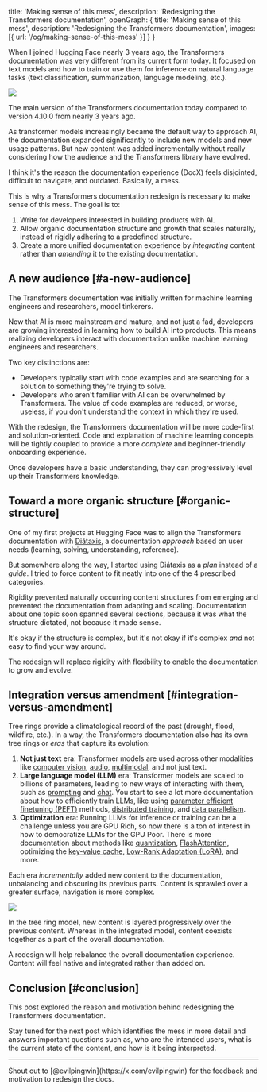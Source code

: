   title: 'Making sense of this mess',
  description: 'Redesigning the Transformers documentation',
  openGraph: {
    title: 'Making sense of this mess',
    description: 'Redesigning the Transformers documentation',
    images: [{ url: '/og/making-sense-of-this-mess' }]
  }
}

When I joined Hugging Face nearly 3 years ago, the Transformers documentation was very different from its current form today. It focused on text models and how to train or use them for inference on natural language tasks (text classification, summarization, language modeling, etc.).

<div class="flex justify-center">
  <img class="rounded-sm" src="https://huggingface.co/datasets/stevhliu/personal-blog/resolve/main/transformers-docs.png"/>
</div>
<p class="text-xs">The main version of the Transformers documentation today compared to version 4.10.0 from nearly 3 years ago.</p>

As transformer models increasingly became the default way to approach AI, the documentation expanded significantly to include new models and new usage patterns. But new content was added incrementally without really considering how the audience and the Transformers library have evolved.

I think it's the reason the documentation experience (DocX) feels disjointed, difficult to navigate, and outdated. Basically, a mess.

This is why a Transformers documentation redesign is necessary to make sense of this mess. The goal is to:

1. Write for developers interested in building products with AI.
2. Allow organic documentation structure and growth that scales naturally, instead of rigidly adhering to a predefined structure.
3. Create a more unified documentation experience by *integrating* content rather than *amending* it to the existing documentation. 

## A new audience [#a-new-audience]

<Tweet
  id="1631493327844528134"
/>

The Transformers documentation was initially written for machine learning engineers and researchers, model tinkerers.

Now that AI is more mainstream and mature, and not just a fad, developers are growing interested in learning how to build AI into products. This means realizing developers interact with documentation unlike machine learning engineers and researchers.

Two key distinctions are:

* Developers typically start with code examples and are searching for a solution to something they're trying to solve.
* Developers who aren't familiar with AI can be overwhelmed by Transformers. The value of code examples are reduced, or worse, useless, if you don't understand the context in which they're used.

With the redesign, the Transformers documentation will be more code-first and solution-oriented. Code and explanation of machine learning concepts will be tightly coupled to provide a more *complete* and beginner-friendly onboarding experience.

Once developers have a basic understanding, they can progressively level up their Transformers knowledge.

## Toward a more organic structure [#organic-structure]

One of my first projects at Hugging Face was to align the Transformers documentation with [Diátaxis](https://diataxis.fr/), a documentation *approach* based on user needs (learning, solving, understanding, reference).

<Tweet
  id="1380196353062621185"
/>

But somewhere along the way, I started using Diátaxis as a *plan* instead of a *guide*. I tried to force content to fit neatly into one of the 4 prescribed categories.

Rigidity prevented naturally occurring content structures from emerging and prevented the documentation from adapting and scaling. Documentation about one topic soon spanned several sections, because it was what the structure dictated, not because it made sense.

It's okay if the structure is complex, but it's not okay if it's complex *and* not easy to find your way around.

The redesign will replace rigidity with flexibility to enable the documentation to grow and evolve.

## Integration versus amendment [#integration-versus-amendment]

Tree rings provide a climatological record of the past (drought, flood, wildfire, etc.). In a way, the Transformers documentation also has its own tree rings or *eras* that capture its evolution:

1. **Not just text** era: Transformer models are used across other modalities like [computer vision](https://hf.co/docs/transformers/tasks/image_classification), [audio](https://hf.co/docs/transformers/tasks/asr), [multimodal](https://hf.co/docs/transformers/tasks/text-to-speech), and not just text.
2. **Large language model (LLM)** era: Transformer models are scaled to billions of parameters, leading to new ways of interacting with them, such as [prompting](https://hf.co/docs/transformers//tasks/prompting) and [chat](https://hf.co/docs/transformers/conversations). You start to see a lot more documentation about how to efficiently train LLMs, like using [parameter efficient finetuning (PEFT)](https://hf.co/docs/transformers/peft) methods, [distributed training](https://hf.co/docs/transformers/accelerate), and [data parallelism](https://hf.co/docs/transformers/perf_train_gpu_many).
3. **Optimization** era: Running LLMs for inference or training can be a challenge unless you are GPU Rich, so now there is a ton of interest in how to democratize LLMs for the GPU Poor. There is more documentation about methods like [quantization](https://hf.co/docs/transformers/quantization/overview), [FlashAttention](https://hf.co/docs/transformers/llm_optims#flashattention-2), optimizing the [key-value cache](https://hf.co/docs/transformers/llm_tutorial_optimization#32-the-key-value-cache), [Low-Rank Adaptation (LoRA)](https://hf.co/docs/transformers/peft), and more.

Each era *incrementally* added new content to the documentation, unbalancing and obscuring its previous parts. Content is sprawled over a greater surface, navigation is more complex.

<div class="flex justify-center">
  <img class="rounded-sm" src="https://huggingface.co/datasets/stevhliu/personal-blog/resolve/main/transformer.png"/>
</div>
<p class="text-xs">In the tree ring model, new content is layered progressively over the previous content. Whereas in the integrated model, content coexists together as a part of the overall documentation.</p>

A redesign will help rebalance the overall documentation experience. Content will feel native and integrated rather than added on.

## Conclusion [#conclusion]

This post explored the reason and motivation behind redesigning the Transformers documentation.

Stay tuned for the next post which identifies the mess in more detail and answers important questions such as, who are the intended users, what is the current state of the content, and how is it being interpreted.

---

<p class="text-sm">Shout out to [@evilpingwin](https://x.com/evilpingwin) for the feedback and motivation to redesign the docs.</p>